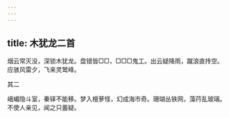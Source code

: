 ```yaml
---
---
---
```

title: 木犹龙二首
---







烟云常灭没，深锁木犹龙。盘错皆□□，□□□鬼工。出云疑降雨，蹴浪直抟空。应骇风雷夕，飞来灵鹫峰。





其二


峨嵋隐斗室，秦铎不能移。梦入檀萝怪，幻成海市奇。珊瑚丛铁网，藻荇乱玻璃。不使人亲见，闻之只蓄疑。
